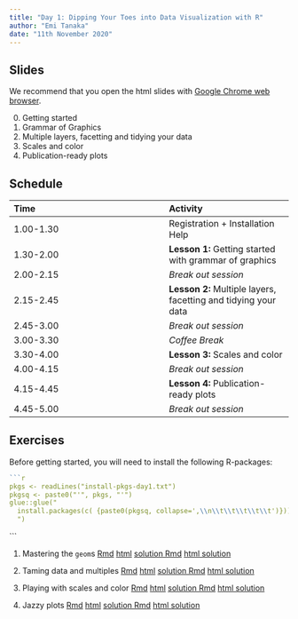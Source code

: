 ```yaml
---
title: "Day 1: Dipping Your Toes into Data Visualization with R"
author: "Emi Tanaka"
date: "11th November 2020"
---
```


## Slides

We recommend that you open the html slides <i class="fas fa-link"></i> with [Google Chrome web browser](https://www.google.com/intl/en_au/chrome/). 

0. Getting started [<i class="fas fa-link"></i>](slides/day1-session0.html) [<i class="fas fa-file-pdf"></i>](slides/day1-session0.pdf)
1. Grammar of Graphics [<i class="fas fa-link"></i>](slides/day1-session1.html) [<i class="fas fa-file-pdf"></i>](slides/day1-session1.pdf)
2. Multiple layers, facetting and tidying your data [<i class="fas fa-link"></i>](slides/day1-session2.html) [<i class="fas fa-file-pdf"></i>](slides/day1-session2.pdf)
3. Scales and color [<i class="fas fa-link"></i>](slides/day1-session3.html) [<i class="fas fa-file-pdf"></i>](slides/day1-session3.pdf)
4. Publication-ready plots [<i class="fas fa-link"></i>](slides/day1-session4.html) [<i class="fas fa-file-pdf"></i>](slides/day1-session4.pdf)

## Schedule

Time | Activity 
:----|:---
1.00-1.30 | Registration + Installation Help
1.30-2.00 | **Lesson 1:** Getting started with grammar of graphics
2.00-2.15 |  *Break out session*
2.15-2.45 | **Lesson 2:**  Multiple layers, facetting and tidying your data
2.45-3.00 | *Break out session*
3.00-3.30 | *Coffee Break*
3.30-4.00 | **Lesson 3:** Scales and color
4.00-4.15 | *Break out session*
4.15-4.45 | **Lesson 4:** Publication-ready plots
4.45-5.00 | *Break out session* 


## Exercises

Before getting started, you will need to install the following R-packages:

```r
```r
pkgs <- readLines("install-pkgs-day1.txt")
pkgsq <- paste0("'", pkgs, "'")
glue::glue("
  install.packages(c( {paste0(pkgsq, collapse=',\\n\\t\\t\\t\\t\\t')}))
  ")
```
```

1. Mastering the `geom`s <a class="tag" href="exercises/day1-exercise-01.Rmd" download><i class="fas fa-download"></i> Rmd</a> <a class="tag" href="exercises/day1-exercise-01.html" target="_blank"><i class="fas fa-globe"></i> html</a> <a class="tag" href="exercises/day1-exercise-01-solution.Rmd" download><i class="fas fa-download"></i> solution Rmd</a> <a class="tag" href="exercises/day1-exercise-01-solution.html" target="_blank"><i class="fas fa-globe"></i> html solution</a>

2. Taming data and multiples <a class="tag" href="exercises/day1-exercise-02.Rmd" download><i class="fas fa-download"></i> Rmd</a> <a class="tag" href="exercises/day1-exercise-02.html" target="_blank"><i class="fas fa-globe"></i> html</a> <a class="tag" href="exercises/day1-exercise-02-solution.Rmd" download><i class="fas fa-download"></i> solution Rmd</a> <a class="tag" href="exercises/day1-exercise-02-solution.html" target="_blank"><i class="fas fa-globe"></i> html solution</a>


3. Playing with scales and color <a class="tag" href="exercises/day1-exercise-03.Rmd" download><i class="fas fa-download"></i> Rmd</a> <a class="tag" href="exercises/day1-exercise-03.html" target="_blank"><i class="fas fa-globe"></i> html</a> <a class="tag" href="exercises/day1-exercise-03-solution.Rmd" download><i class="fas fa-download"></i> solution Rmd</a> <a class="tag" href="exercises/day1-exercise-03-solution.html" target="_blank"><i class="fas fa-globe"></i> html solution</a>

4. Jazzy plots <a class="tag" href="exercises/day1-exercise-04.Rmd" download><i class="fas fa-download"></i> Rmd</a> <a class="tag" href="exercises/day1-exercise-04.html" target="_blank"><i class="fas fa-globe"></i> html</a> <a class="tag" href="exercises/day1-exercise-04-solution.Rmd" download><i class="fas fa-download"></i> solution Rmd</a> <a class="tag" href="exercises/day1-exercise-04-solution.html" target="_blank"><i class="fas fa-globe"></i> html solution</a>

